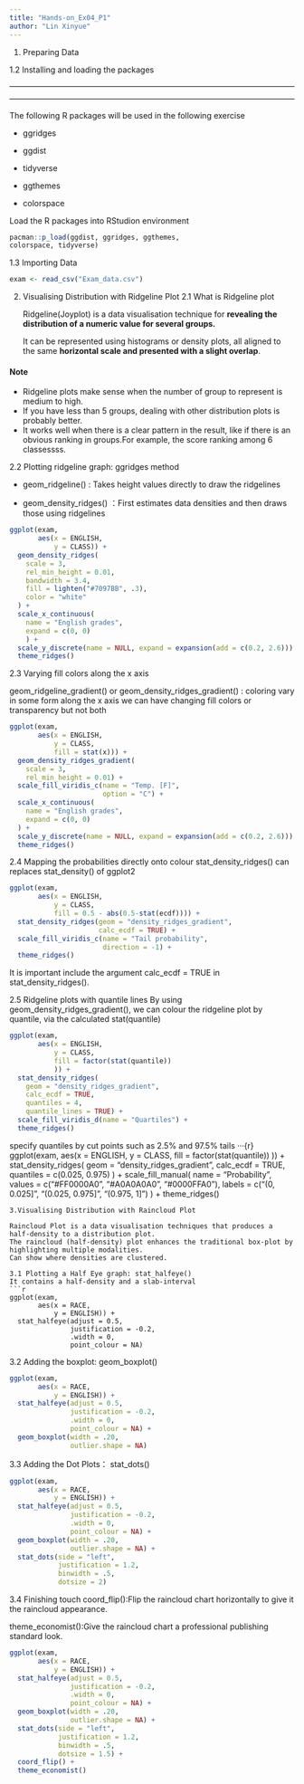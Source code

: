 ```yaml
---
title: "Hands-on_Ex04_P1"
author: "Lin Xinyue"
---
```


1.  Preparing Data

1.2 Installing and loading the packages

<hr style="border:none; border-top:1px solid #ddd; margin:20px 0;">

<hr style="border:none; border-top:1px solid #ddd; margin:20px 0;">

The following R packages will be used in the following exercise

-   ggridges

-   ggdist

-   tidyverse

-   ggthemes

-   colorspace

Load the R packages into RStudion environment

```r
pacman::p_load(ggdist, ggridges, ggthemes,
colorspace, tidyverse)
```

1.3 Importing Data

```r
exam <- read_csv("Exam_data.csv")
```

2.  Visualising Distribution with Ridgeline Plot 
2.1 What is Ridgeline plot

    Ridgeline(Joyplot) is a data visualisation technique for **revealing the distribution of a numeric value for several groups.**

    It can be represented using histograms or density plots, all aligned to the same **horizontal scale and presented with a slight overlap**.

::: info-box
<h4>Note</h4>

<ul>

  <li>Ridgeline plots make sense when the number of group to represent is medium to high.</li>

  <li>If you have less than 5 groups, dealing with other distribution plots is probably better.</li>

  <li>It works well when there is a clear pattern in the result, like if there is an obvious ranking in groups.For example, the score ranking among 6 classessss. </li>

</ul> 
:::

2.2 Plotting ridgeline graph: ggridges method

-   geom_ridgeline() : Takes height values directly to draw the ridgelines

-   geom_density_ridges() ：First estimates data densities and then draws those using ridgelines

```r
ggplot(exam, 
       aes(x = ENGLISH, 
           y = CLASS)) +
  geom_density_ridges(
    scale = 3,
    rel_min_height = 0.01,
    bandwidth = 3.4,
    fill = lighten("#7097BB", .3),
    color = "white"
  ) +
  scale_x_continuous(
    name = "English grades",
    expand = c(0, 0)
    ) +
  scale_y_discrete(name = NULL, expand = expansion(add = c(0.2, 2.6))) +
  theme_ridges()
```
2.3 Varying fill colors along the x axis

geom_ridgeline_gradient() or geom_density_ridges_gradient() : coloring vary in some form along the x axis
we can have changing fill colors or transparency but not both
```r
ggplot(exam, 
       aes(x = ENGLISH, 
           y = CLASS,
           fill = stat(x))) +
  geom_density_ridges_gradient(
    scale = 3,
    rel_min_height = 0.01) +
  scale_fill_viridis_c(name = "Temp. [F]",
                       option = "C") +
  scale_x_continuous(
    name = "English grades",
    expand = c(0, 0)
  ) +
  scale_y_discrete(name = NULL, expand = expansion(add = c(0.2, 2.6))) +
  theme_ridges()
```
2.4 Mapping the probabilities directly onto colour
stat_density_ridges() can replaces stat_density() of ggplot2
```r
ggplot(exam,
       aes(x = ENGLISH, 
           y = CLASS, 
           fill = 0.5 - abs(0.5-stat(ecdf)))) +
  stat_density_ridges(geom = "density_ridges_gradient", 
                      calc_ecdf = TRUE) +
  scale_fill_viridis_c(name = "Tail probability",
                       direction = -1) +
  theme_ridges()
```

::: info-box
It is important include the argument calc_ecdf = TRUE in stat_density_ridges().
:::

2.5 Ridgeline plots with quantile lines
By using geom_density_ridges_gradient(), we can colour the ridgeline plot by quantile, via the calculated stat(quantile)
```r
ggplot(exam,
       aes(x = ENGLISH, 
           y = CLASS, 
           fill = factor(stat(quantile))
           )) +
  stat_density_ridges(
    geom = "density_ridges_gradient",
    calc_ecdf = TRUE, 
    quantiles = 4,
    quantile_lines = TRUE) +
  scale_fill_viridis_d(name = "Quartiles") +
  theme_ridges()
```

specify quantiles by cut points such as 2.5% and 97.5% tails
···{r}
ggplot(exam,
       aes(x = ENGLISH, 
           y = CLASS, 
           fill = factor(stat(quantile))
           )) +
  stat_density_ridges(
    geom = "density_ridges_gradient",
    calc_ecdf = TRUE, 
    quantiles = c(0.025, 0.975)
    ) +
  scale_fill_manual(
    name = "Probability",
    values = c("#FF0000A0", "#A0A0A0A0", "#0000FFA0"),
    labels = c("(0, 0.025]", "(0.025, 0.975]", "(0.975, 1]")
  ) +
  theme_ridges()
```
3.Visualising Distribution with Raincloud Plot

Raincloud Plot is a data visualisation techniques that produces a half-density to a distribution plot.
The raincloud (half-density) plot enhances the traditional box-plot by highlighting multiple modalities.
Can show where densities are clustered.

3.1 Plotting a Half Eye graph: stat_halfeye()
It contains a half-density and a slab-interval
```r
ggplot(exam, 
       aes(x = RACE, 
           y = ENGLISH)) +
  stat_halfeye(adjust = 0.5,
               justification = -0.2,
               .width = 0,
               point_colour = NA)
```

3.2 Adding the boxplot: geom_boxplot()
```r
ggplot(exam, 
       aes(x = RACE, 
           y = ENGLISH)) +
  stat_halfeye(adjust = 0.5,
               justification = -0.2,
               .width = 0,
               point_colour = NA) +
  geom_boxplot(width = .20,
               outlier.shape = NA)
```

3.3 Adding the Dot Plots： stat_dots()
```r
ggplot(exam, 
       aes(x = RACE, 
           y = ENGLISH)) +
  stat_halfeye(adjust = 0.5,
               justification = -0.2,
               .width = 0,
               point_colour = NA) +
  geom_boxplot(width = .20,
               outlier.shape = NA) +
  stat_dots(side = "left", 
            justification = 1.2, 
            binwidth = .5,
            dotsize = 2)
```

3.4 Finishing touch
 coord_flip():Flip the raincloud chart horizontally to give it the raincloud appearance.
 
 theme_economist():Give the raincloud chart a professional publishing standard look.
 
```r
ggplot(exam, 
       aes(x = RACE, 
           y = ENGLISH)) +
  stat_halfeye(adjust = 0.5,
               justification = -0.2,
               .width = 0,
               point_colour = NA) +
  geom_boxplot(width = .20,
               outlier.shape = NA) +
  stat_dots(side = "left", 
            justification = 1.2, 
            binwidth = .5,
            dotsize = 1.5) +
  coord_flip() +
  theme_economist()
```



